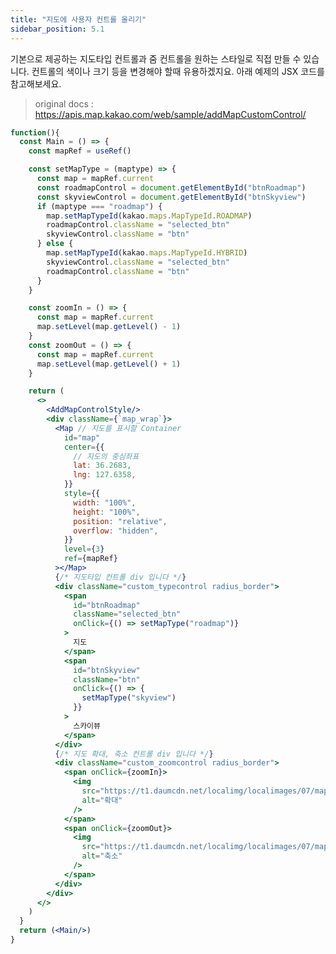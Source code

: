 ```yaml
---
title: "지도에 사용자 컨트롤 올리기"
sidebar_position: 5.1
---
```


기본으로 제공하는 지도타입 컨트롤과 줌 컨트롤을 원하는 스타일로 직접 만들 수 있습니다. 컨트롤의 색이나 크기 등을 변경해야 할때 유용하겠지요. 아래 예제의 JSX 코드를 참고해보세요.

> original docs : https://apis.map.kakao.com/web/sample/addMapCustomControl/

```jsx live
function(){
  const Main = () => {
    const mapRef = useRef()

    const setMapType = (maptype) => {
      const map = mapRef.current
      const roadmapControl = document.getElementById("btnRoadmap")
      const skyviewControl = document.getElementById("btnSkyview")
      if (maptype === "roadmap") {
        map.setMapTypeId(kakao.maps.MapTypeId.ROADMAP)
        roadmapControl.className = "selected_btn"
        skyviewControl.className = "btn"
      } else {
        map.setMapTypeId(kakao.maps.MapTypeId.HYBRID)
        skyviewControl.className = "selected_btn"
        roadmapControl.className = "btn"
      }
    }

    const zoomIn = () => {
      const map = mapRef.current
      map.setLevel(map.getLevel() - 1)
    }
    const zoomOut = () => {
      const map = mapRef.current
      map.setLevel(map.getLevel() + 1)
    }

    return (
      <>
        <AddMapControlStyle/>
        <div className={`map_wrap`}>
          <Map // 지도를 표시할 Container
            id="map"
            center={{
              // 지도의 중심좌표
              lat: 36.2683,
              lng: 127.6358,
            }}
            style={{
              width: "100%",
              height: "100%",
              position: "relative",
              overflow: "hidden",
            }}
            level={3}
            ref={mapRef}
          ></Map>
          {/* 지도타입 컨트롤 div 입니다 */}
          <div className="custom_typecontrol radius_border">
            <span
              id="btnRoadmap"
              className="selected_btn"
              onClick={() => setMapType("roadmap")}
            >
              지도
            </span>
            <span
              id="btnSkyview"
              className="btn"
              onClick={() => {
                setMapType("skyview")
              }}
            >
              스카이뷰
            </span>
          </div>
          {/* 지도 확대, 축소 컨트롤 div 입니다 */}
          <div className="custom_zoomcontrol radius_border">
            <span onClick={zoomIn}>
              <img
                src="https://t1.daumcdn.net/localimg/localimages/07/mapapidoc/ico_plus.png"
                alt="확대"
              />
            </span>
            <span onClick={zoomOut}>
              <img
                src="https://t1.daumcdn.net/localimg/localimages/07/mapapidoc/ico_minus.png"
                alt="축소"
              />
            </span>
          </div>
        </div>
      </>
    )
  }
  return (<Main/>)
}
```
